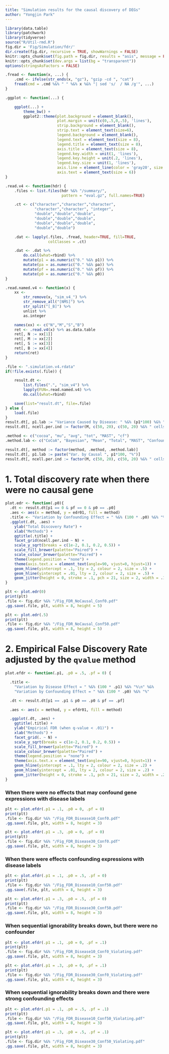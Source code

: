 ```yaml
---
title: "Simulation results for the causal discovery of DEGs"
author: "Yongjin Park"
---
```


```r
library(data.table)
library(patchwork)
library(tidyverse)
source("R/Util-rmd.R")
fig.dir = 'Fig/Simulation/fdr/'
dir.create(fig.dir, recursive = TRUE, showWarnings = FALSE)
knitr::opts_chunk$set(fig.path = fig.dir, results = "asis", message = FALSE)
knitr::opts_chunk$set(dev.args = list(bg = "transparent"))
options(stringsAsFactors = FALSE)
```

```r
.fread <- function(x, ...) {
    .cmd <- ifelse(str_ends(x, "gz"), "gzip -cd ", "cat")
    fread(cmd = .cmd %&% " " %&% x %&% "| sed 's/  / NA /g'", ...)
}

.ggplot <- function(...) {

    ggplot(...) +
        theme_bw() +
        ggplot2::theme(plot.background = element_blank(),
                       plot.margin = unit(c(0,.5,0,.5), 'lines'),
                       strip.background = element_blank(),
                       strip.text = element_text(size=6),
                       legend.background = element_blank(),
                       legend.text = element_text(size = 8),
                       legend.title = element_text(size = 8),
                       axis.title = element_text(size = 8),
                       legend.key.width = unit(1, 'lines'),
                       legend.key.height = unit(.2, 'lines'),
                       legend.key.size = unit(1, 'lines'),
                       axis.line = element_line(color = 'gray20', size = .5),
                       axis.text = element_text(size = 6))
}
```

```r
.read.v4 <- function(hdr) {
    .files <- list.files(hdr %&% "/summary/",
                         pattern = "eval.gz", full.names=TRUE)

    .ct <- c("character","character","character",
             "character","character", "integer",
             "double","double","double",
             "double","double","double",
             "double","double","double",
             "double","double")

    .dat <- lapply(.files, .fread, header=TRUE, fill=TRUE,
                   colClasses = .ct)

    .dat <- .dat %>%
        do.call(what=rbind) %>%
        mutate(p1 = as.numeric("0." %&% p1)) %>%
        mutate(pa = as.numeric("0." %&% pa)) %>%
        mutate(pf = as.numeric("0." %&% pf)) %>%
        mutate(p0 = as.numeric("0." %&% p0))
}

.read.named.v4 <- function(x) {
    xx <-
        str_remove(x, "sim_v4_") %>%
        str_remove_all("[NMS]") %>%
        str_split("[_B]") %>%
        unlist %>%
        as.integer

    names(xx) <- c("N","M","S","B")
    ret <- .read.v4(x) %>% as.data.table
    ret[, N := xx[1]]
    ret[, M := xx[2]]
    ret[, S := xx[3]]
    ret[, B := xx[4]]
    return(ret)
}
```


```r
.file <- ".simulation.v4.rdata"
if(!file.exists(.file)) {

    result.dt <-
        list.files(".", "sim_v4") %>%
        lapply(FUN=.read.named.v4) %>%
        do.call(what=rbind)

    save(list="result.dt", file=.file)
} else {
    load(.file)
}
result.dt[, p1.lab := "Variance Caused by Disease: " %&% (p1*100) %&% "%"]
result.dt[, ncell.per.ind := factor(M, c(50, 20), c(50, 20) %&% " cells per individual")]

.method <- c("cocoa", "mu", "avg", "tot", "MAST", "cf")
.method.lab <- c("CoCoA", "Bayesian", "Mean", "Total", "MAST", "Confounder")

result.dt[, method := factor(method, .method, .method.lab)]
result.dt[, p1.lab := paste("Var. by Causal ", p1*100, "%")]
result.dt[, ncell.per.ind := factor(M, c(50, 20), c(50, 20) %&% " cells per individual")]
```

# 1. Total discovery rate when there were no causal gene


```r
plot.edr <- function(.p0){
  .dt <- result.dt[p1 == 0 & pf == 0 & p0 == .p0]
  .aes <- aes(x = method, y = edr01, fill = method)
  .title <- "Variation by Confounding Effect = " %&% (100 * .p0) %&% "%"
  .ggplot(.dt, .aes) +
    ylab("Total Discovery Rate") +
    xlab("Methods") +
    ggtitle(.title) +
    facet_grid(ncell.per.ind ~ N) +
    scale_y_sqrt(breaks = c(1e-2, 0.1, 0.2, 0.5)) +
    scale_fill_brewer(palette="Paired") +
    scale_colour_brewer(palette="Paired") +
    theme(legend.position = "none") +
    theme(axis.text.x = element_text(angle=90, vjust=0, hjust=1)) +
    geom_hline(yintercept = .1, lty = 2, colour = 2, size = .5) +
    geom_hline(yintercept = .01, lty = 2, colour = 2, size = .5) +
    geom_jitter(height = 0, stroke = .1, pch = 21, size = 2, width = .1)
}
```

```r
plt <- plot.edr(0)
print(plt)
.file <- fig.dir %&% "/Fig_FDR_NoCausal_Conf0.pdf"
.gg.save(.file, plt, width = 8, height = 5)
```

```r
plt <- plot.edr(.5)
print(plt)
.file <- fig.dir %&% "/Fig_FDR_NoCausal_Conf50.pdf"
.gg.save(.file, plt, width = 8, height = 5)
```

# 2. Empirical False Discovery Rate adjusted by the `qvalue` method

```r
plot.efdr <- function(.p1, .p0 = .5, .pf = 0) {

  .title <-
    "Variation by Disease Effect = " %&% (100 * .p1) %&% "%\n" %&%
    "Variation by Confounding Effect = " %&% (100 * .p0) %&% "%"

  .dt <- result.dt[p1 == .p1 & p0 == .p0 & pf == .pf]

  .aes <- aes(x = method, y = efdr01, fill = method)

  .ggplot(.dt, .aes) +
    ggtitle(.title) +
    ylab("Empirical FDR (when q-value < .01)") +
    xlab("Methods") +
    facet_grid(. ~ N) +
    scale_y_sqrt(breaks = c(1e-2, 0.1, 0.2, 0.5)) +
    scale_fill_brewer(palette="Paired") +
    scale_colour_brewer(palette="Paired") +
    theme(legend.position = "none") +
    theme(axis.text.x = element_text(angle=90, vjust=0, hjust=1)) +
    geom_hline(yintercept = .1, lty = 2, colour = 2, size = .2) +
    geom_hline(yintercept = .01, lty = 2, colour = 2, size = .2) +
    geom_jitter(height = 0, stroke = .1, pch = 21, size = 2, width = .2)
}
```

### When there were no effects that may confound gene expressions with disease labels

```r
plt <- plot.efdr(.p1 = .1, .p0 = 0, .pf = 0)
print(plt)
.file <- fig.dir %&% "/Fig_FDR_Disease10_Conf0.pdf"
.gg.save(.file, plt, width = 8, height = 3)
```

```r
plt <- plot.efdr(.p1 = .3, .p0 = 0, .pf = 0)
print(plt)
.file <- fig.dir %&% "/Fig_FDR_Disease30_Conf0.pdf"
.gg.save(.file, plt, width = 8, height = 3)
```

### When there were effects confounding expressions with disease labels

```r
plt <- plot.efdr(.p1 = .1, .p0 = .5, .pf = 0)
print(plt)
.file <- fig.dir %&% "/Fig_FDR_Disease10_Conf50.pdf"
.gg.save(.file, plt, width = 8, height = 3)
```

```r
plt <- plot.efdr(.p1 = .3, .p0 = .5, .pf = 0)
print(plt)
.file <- fig.dir %&% "/Fig_FDR_Disease30_Conf50.pdf"
.gg.save(.file, plt, width = 8, height = 3)
```

### When sequential ignorability breaks down, but there were no confounder

```r
plt <- plot.efdr(.p1 = .1, .p0 = 0, .pf = .1)
print(plt)
.file <- fig.dir %&% "/Fig_FDR_Disease10_Conf0_Violating.pdf"
.gg.save(.file, plt, width = 8, height = 3)
```

```r
plt <- plot.efdr(.p1 = .3, .p0 = 0, .pf = .1)
print(plt)
.file <- fig.dir %&% "/Fig_FDR_Disease30_Conf0_Violating.pdf"
.gg.save(.file, plt, width = 8, height = 3)
```

### When sequential ignorability breaks down and there were strong confounding effects

```r
plt <- plot.efdr(.p1 = .1, .p0 = .5, .pf = .1)
print(plt)
.file <- fig.dir %&% "/Fig_FDR_Disease10_Conf50_Violating.pdf"
.gg.save(.file, plt, width = 8, height = 3)
```

```r
plt <- plot.efdr(.p1 = .3, .p0 = .5, .pf = .1)
print(plt)
.file <- fig.dir %&% "/Fig_FDR_Disease30_Conf50_Violating.pdf"
.gg.save(.file, plt, width = 8, height = 3)
```
